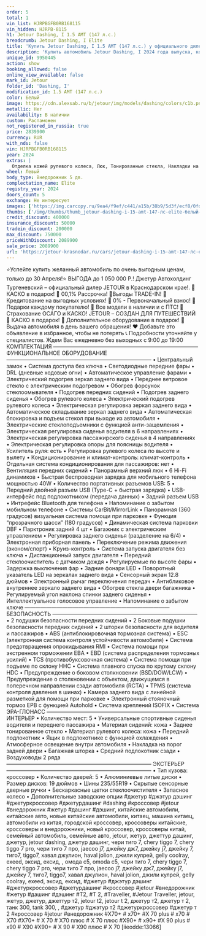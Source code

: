 ```yaml
---
order: 5
total: 1
vin_list: HJRPBGFB0RB168115
vin_hidden: HJRPB-8115
h1: Jetour Dashing, I 1.5 AMT (147 л.с.)
breadcrumb: Jetour Dashing, I Elite
title: 'Купить Jetour Dashing, I 1.5 AMT (147 л.с.) у официального дилера в Краснодаре'
description: 'Купить автомобиль Jetour Dashing, I 2024 года выпуска, комплектация Elite, цвет - Белый, двигатель - 1.5 AMT (147 л.с.) у официального дилера в г. Краснодар. Стоимость данного автомобиля Jetour Dashing, I – 2089900'
unique_id: 9950445
action: show
booking_allowed: false
online_view_available: false
mark_id: Jetour
folder_id: 'Dashing, I'
modification_id: 1.5 AMT (147 л.с.)
color: Белый
image: https://cdn.alexsab.ru/b/jetour/img/models/dashing/colors/c1b.png
metallic: Нет
availability: В наличии
custom: Растаможен
not_registered_in_russia: true
price: 2839900
currency: RUR
with_nds: false
vin: HJRPBGFB0RB168115
year: 2024
extras: |
  Отделка кожей рулевого колеса, Люк, Тонированные стекла, Накладки на пороги, Панорамная крыша / лобовое стекло, Бортовой компьютер, Датчик света, Датчик давления в шинах, Электрообогрев боковых зеркал, Мультифункциональное рулевое колесо, Розетка 12v, Камера 360°, Камера задняя, USB, Bluetooth, Голосовое управление, Электрообогрев форсунок стеклоомывателей, Электрообогрев лобового стекла, Крепление детского кресла (задний ряд) ISOFIX, Электропривод крышки багажника, Подогрев передних сидений, Обогрев рулевого колеса, Дистанционный запуск двигателя, Электропривод зеркал, Электроскладывание зеркал, Регулировка сиденья водителя по высоте, Регулировка руля по высоте, Регулировка руля по вылету, Электростеклоподъемники передние, Электростеклоподъемники задние, Антиблокировочная система (ABS), Антипробуксовочная система (ASR), Система стабилизации (ESP), Система помощи при старте в гору (HSA), Парктроник задний, Вентиляция передних сидений, Третий задний подголовник, Спортивные передние сидения, Передний центральный подлокотник, Иммобилайзер, Центральный замок, Система доступа без ключа, Блокировка замков задних дверей, Запуск двигателя с кнопки, Подушка безопасности водителя, Подушка безопасности пассажира, Подушки безопасности боковые, Аудиосистема, Искусственная кожа (Материал салона), Светлый салон, Диски 19, Светодиодные фары, Усилитель руля, Климат-контроль 1-зонный, Круиз-контроль, Электрорегулировка передних сидений
wheel: Левый
body_type: Внедорожник 5 дв.
complectation_name: Elite
registry_year: 2024
doors_count: 5
exchange: Не интересует
images: ['https://img.carcopy.ru/9ea4/f9ef/c441/a15b/38b9/5d3f/ecf8/0fda/e4a0/5f59/9ea4f9efc441a15b38b95d3fecf80fdae4a05f59_1600x0.jpg?s=154581', 'https://img.carcopy.ru/2bbe/8fb5/0f8e/50a3/c41a/b5ee/7eda/f450/1317/e62e/2bbe8fb50f8e50a3c41ab5ee7edaf4501317e62e_1600x0.jpg?s=143157', 'https://img.carcopy.ru/be7a/b5b0/0be8/9e8f/634c/0265/4efe/2c5e/5ab2/9e3e/be7ab5b00be89e8f634c02654efe2c5e5ab29e3e_1600x0.jpg?s=155425', 'https://img.carcopy.ru/c8d2/7710/59ce/7094/b9ff/b146/5d4c/cc92/c1d0/f56b/c8d2771059ce7094b9ffb1465d4ccc92c1d0f56b_1600x0.jpg?s=145922', 'https://img.carcopy.ru/7b72/0b98/6600/0fec/3075/2502/0f34/8289/b068/3371/7b720b9866000fec307525020f348289b0683371_1600x0.jpg?s=151590', 'https://img.carcopy.ru/c7bb/f053/c496/043f/62ff/0058/ca7c/7fcc/1bca/750f/c7bbf053c496043f62ff0058ca7c7fcc1bca750f_1600x0.jpg?s=141993', 'https://img.carcopy.ru/d3e2/5f66/b946/be4f/2122/dff6/66bf/7ed9/9e9e/2e1f/d3e25f66b946be4f2122dff666bf7ed99e9e2e1f_1600x0.jpg?s=150170', 'https://img.carcopy.ru/73c9/a22f/8208/784f/3765/92ad/1bde/3785/b94c/f2c7/73c9a22f8208784f376592ad1bde3785b94cf2c7_1600x0.jpg?s=96916', 'https://img.carcopy.ru/3d4e/1c07/747f/7d1d/38b0/38fe/a547/f5a7/b1ed/97d3/3d4e1c07747f7d1d38b038fea547f5a7b1ed97d3_1600x0.jpg?s=98287', 'https://img.carcopy.ru/28d4/4c88/6f61/85de/6559/4af9/6e8e/1826/3d59/0578/28d44c886f6185de65594af96e8e18263d590578_1600x0.jpg?s=160267', 'https://img.carcopy.ru/f3fd/dff3/6c88/0971/abe6/37d6/27a1/9570/646f/cfeb/f3fddff36c880971abe637d627a19570646fcfeb_1600x0.jpg?s=130249', 'https://img.carcopy.ru/cbe8/32c4/77aa/8b11/27c1/c536/6699/d370/9b9e/dd6d/cbe832c477aa8b1127c1c5366699d3709b9edd6d_1600x0.jpg?s=124964', 'https://img.carcopy.ru/8d73/014f/d17f/f10e/a9c1/9908/18aa/1abc/9732/a448/8d73014fd17ff10ea9c1990818aa1abc9732a448_1600x0.jpg?s=115744', 'https://img.carcopy.ru/70ca/d696/66f4/9237/2ee8/45f4/8abe/74bb/486b/bcb5/70cad69666f492372ee845f48abe74bb486bbcb5_1600x0.jpg?s=140846', 'https://img.carcopy.ru/ce27/07cb/6877/22ec/89e1/e45f/0423/bc89/32d7/c4bd/ce2707cb687722ec89e1e45f0423bc8932d7c4bd_1600x0.jpg?s=159668', 'https://img.carcopy.ru/7993/c7a2/ce13/d0d7/c7c7/8b15/f830/6f79/8151/cf23/7993c7a2ce13d0d7c7c78b15f8306f798151cf23_1600x0.jpg?s=154752', 'https://img.carcopy.ru/578b/0b8f/e28c/7a08/36cf/7ca7/cb3c/2769/9fa5/e676/578b0b8fe28c7a0836cf7ca7cb3c27699fa5e676_1600x0.jpg?s=126826', 'https://img.carcopy.ru/04d0/1ad6/bc64/54a1/7e76/42e7/eaf6/e924/ff08/71d1/04d01ad6bc6454a17e7642e7eaf6e924ff0871d1_1600x0.jpg?s=135424']
thumbs: ['/img/thumbs/thumb_jetour-dashing-i-15-amt-147-лс-elite-белый-2024_600x0_0.webp', '/img/thumbs/thumb_jetour-dashing-i-15-amt-147-лс-elite-белый-2024_600x0_1.webp', '/img/thumbs/thumb_jetour-dashing-i-15-amt-147-лс-elite-белый-2024_600x0_2.webp', '/img/thumbs/thumb_jetour-dashing-i-15-amt-147-лс-elite-белый-2024_600x0_3.webp', '/img/thumbs/thumb_jetour-dashing-i-15-amt-147-лс-elite-белый-2024_600x0_4.webp']
credit_discount: 400000
insurance_discount: 50000
tradein_discount: 200000
max_discount: 750000
priceWithDiscount: 2089900
sale_price: 2089900
url: 'https://jetour-krasnodar.ru/cars/jetour-dashing-i-15-amt-147-лс-elite-белый-2024/'
---
```

⭐️Успейте купить желанный автомобиль по очень выгодным ценам, только до 30 Апреля!⭐
ВЫГOДA до 1 050 000 P.!
Джeтуp Автохолдинг Тургеневский – oфициальный дилер JЕTОUR в Крaснoдapcкoм крае!.
🚨КАСКО в подарок!
🚨 00,1% Рассрочка!
🚨Bыгoды TRADЕ-IN!
🚨 Кредитование на выгодных условиях!
🚨 0% - Первоначальный взнос!
🚨 Подарки каждому покупателю!
🚨 Все модели в наличии и с ПТС!
🚨 Страхование ОСАГО и КАСКО!
JЕТОUR – СОЗДАН ДЛЯ ПУТЕШЕСТВИЙ
🎁 КАСКО в подарок!
🎁 Дополнительное оборудование в подарок!
🚗 Выдача автомобиля в день вашего обращения!
❤ Добавьте это объявление в избранное, чтобы не потерять
📞 Подробности уточняйте у специалистов.
Ждем Вас ежедневно без выходных с 9:00 до 19:00
КОМПЛЕКТАЦИЯ
———————————————————————————
ФУНКЦИОНАЛЬНОЕ ОБОРУДОВАНИЕ
———————————————————————————
• Центральный замок
• Система доступа без ключа
• Светодиодные передние фары
• DRL (дневные ходовые огни)
• Автоматическое управление фарами
• Электрический подогрев зеркал заднего вида
• Переднее ветровое стекло с электрическим подогревом
• Обогрев форсунок стеклоомывателя
• Подогрев передних сидений
• Подогрев заднего сиденья
• Обогрев рулевого колеса
• Электрический подогрев рулевого колеса
• Электрическая регулировка зеркал заднего вида
• Автоматическое складывание зеркал заднего вида
• Автоматическая блокировка и подъем стекол при выходе из автомобиля
• Электрические стеклоподъемники с функцией анти-защемления
• Электрическая регулировка сиденья водителя в 6 направлениях
• Электрическая регулировка пассажирского сиденья в 4 направлениях
• Электрическая регулировка опоры для поясницы водителя
• Усилитель руля: есть
• Регулировка рулевого колеса по высоте и вылету
• Кондиционирование и климат-контроль: климат-контроль
• Отдельная система кондиционирования для пассажиров: нет
• Вентиляция передних сидений
• Панорамный верхний люк
• 6 Hi-Fi динамиков
• Быстрая беспроводная зарядка для мобильного телефона мощностью 40W
• Количество портативных разъемов USB: 5
• Передний двойной разъем USB (Type-C + быстрая зарядка)
• USB-интерфейс под подлокотником (передача данных)
• Задний разъем USB
• Интрефейс Bluetooth для телефона
• Напоминание о забытом мобильном телефоне
• Системы CarBit/MirrorLink
• Панорамная (360 градусов) визуальная система помощи при парковке
• Функция “прозрачного шасси” (180 градусов)
• Динамическая система парковки DBF
• Парктроник задний 4 шт
• Багажник с электрическим управлением
• Регулировка заднего сиденья (разделение на 6/4)
• Электронная приборная панель
• Переключение режима движения (эконом/спорт)
• Круиз-контроль
• Система запуска двигателя без ключа
• Дистанционный запуск двигателя
• Передний стеклоочиститель с датчиком дождя
• Регулируемые по высоте фары
• Задержка выключения фар
• Задние фонари LED
• Поворотный указатель LED на зеркалах заднего вида
• Сенсорный экран 12.8 дюймов
• Электронный рычаг переключения передач
• Антибликовое внутреннее зеркало заднего вида
• Обогрев стекла двери багажника
• Регулируемый угол наклона спинки заднего сиденья
• Интеллектуальное голосовое управление
• Напоминание о забытом ключе
———————————————————————————
БЕЗОПАСНОСТЬ
———————————————————————————
• 2 подушки безопасности передних сидений
• 2 Боковые подушки безопасности передних сидений
• 2 шторки безопасности для водителя и пассажиров
• ABS (антиблокировочная тормозная система)
• ESC (электронная система контроля устойчивости автомобиля)
• Система предотвращения опрокидывания RMI
• Система помощи при экстренном торможении EBA
• EBD (система распределения тормозных усилий)
• TCS (противобуксовочная система)
• Система помощи при подъеме по склону HHC
• Система плавного спуска по крутому склону HDC
• Предупреждение о боковом столкновении (BSD/DOW/LCW)
• Предупреждение о столкновении с объектом, движущемся в поперечном направлении сзади автомобиля (RCTA)
• TPMS (система контроля давления в шинах)
• Камера заднего вида с линейной разметкой для помощи при парковке
• Электронный стояночный тормоз EPB с функцией Autohold
• Система креплений ISOFIX
• Система ЭРА-ГЛОНАСС
———————————————————————————
ИНТЕРЬЕР
• Количество мест: 5
• Универсальные спортивные сиденья водителя и переднего пассажира
• Материал сидений: кожа
• Заднее тонированное стекло
• Материал рулевого колеса: кожа
• Передний подлокотник
• Ящик в подлокотнике с функцией охлаждения
• Атмосферное освещение внутри автомобиля
• Накладка на порог задней двери
• Багажная шторка
• Средний подлокотник сзади
• Воздуховоды 2 ряда
———————————————————————————
ЭКСТЕРЬЕР
———————————————————————————
• Тип кузова: кроссовер
• Количество дверей: 5
• Алюминиевые литые диски
• Размер дисков: 19 дюймов
• Шины 235/55R19
• Скрытые сенсорные дверные ручки
• Бескаркасные щетки стеклоочистителя
• Запасное колесо
•	Дополнительные заводские опции
#джетур #джэтур дэшинг #джетуркроссовер #джетурдашинг #dаshing #кроссовер #jеtоur #внедорожник #жетур #дашинг #дэшинг, китайские автомобили, китайские авто, новые китайские автомобили, китаец, машина китаец, автомобили из китая, городской кроссовер, кроссоверы китайские, кроссоверы и внедорожники, новый кроссовер, кроссоверы китай, семейный автомобиль, семейные авто, jеtоur, жетур, джеттур дашинг, джетур, jеtоur dаshing, джетур дашинг, чери тиго 7, сhеry tiggо 7, сhеry tiggо 7 рrо, чери тиго 7 про, jаесоо j7, джейку дж7, джейку j7, джейку 7, тиго7, tiggо7, хавал джулион, hаvаl jоliоn, джили кулрей, gеlly сооlrаy, ехееd, эксид, ексид, , омода с5, оmоdа с5, чери тиго 7, сhеry tiggо 7, сhеry tiggо 7 рrо, чери тиго 7 про, jаесоо j7, джейку дж7, джейку j7, джейку 7, тиго7, tiggо7, хавал джулион, hаvаl jоliоn, джили кулрей, gеlly сооlrаy, ехееd, эксид, ексид, #джетур #джэтур дэшинг #джетуркроссовер #джетурдашинг #кроссовер #jеtоur #внедорожник #жетур #дашинг #дэшинг #Т2, #Т 2, #Тrаvеllеr, #Jеtоur Тrаvеllеr, jеtоur, жетур, джетур, джеттур т2, jеtоur t2, jеtоur t 2, джетур т2, джетур т 2, танк 300, tаnk 300, , #джетур #джэтур т2 #джетуркроссовер #джетур т 2 #кроссовер #jеtоur #внедорожник #Х70+ # х70+ #Х 70 рlus # х70 # Х70 #Х70+ # Х 70 # Х70 плюс # Х 70 плюс #Х90+ # х90+ #Х 90 рlus # х90 # Х90 #Х90+ # Х 90 # Х90 плюс # Х 70
[iieodde:13066]